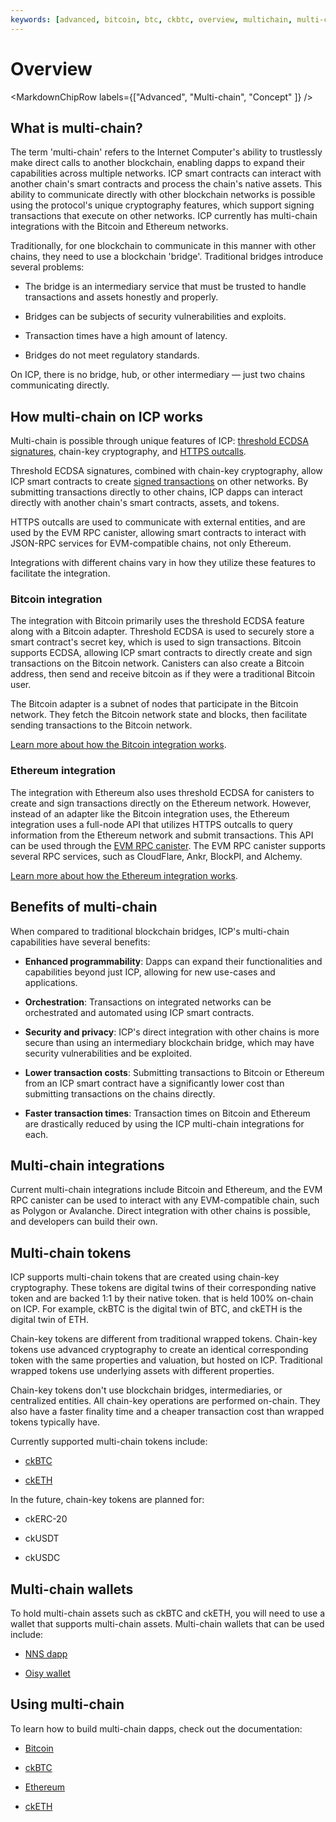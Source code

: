 ```yaml
---
keywords: [advanced, bitcoin, btc, ckbtc, overview, multichain, multi-chain, ethereum, evm, eth, cketh]
---
```



# Overview

<MarkdownChipRow labels={["Advanced", "Multi-chain", "Concept" ]} />

## What is multi-chain?

The term 'multi-chain' refers to the Internet Computer's ability to trustlessly make direct calls to another blockchain, enabling dapps to expand their capabilities across multiple networks. ICP smart contracts can interact with another chain's smart contracts and process the chain's native assets. This ability to communicate directly with other blockchain networks is possible using the protocol's unique cryptography features, which support signing transactions that execute on other networks. ICP currently has multi-chain integrations with the Bitcoin and Ethereum networks.

Traditionally, for one blockchain to communicate in this manner with other chains, they need to use a blockchain 'bridge'. Traditional bridges introduce several problems:

- The bridge is an intermediary service that must be trusted to handle transactions and assets honestly and properly.

- Bridges can be subjects of security vulnerabilities and exploits.

- Transaction times have a high amount of latency.

- Bridges do not meet regulatory standards.

On ICP, there is no bridge, hub, or other intermediary — just two chains communicating directly.

## How multi-chain on ICP works

Multi-chain is possible through unique features of ICP: [threshold ECDSA signatures](/docs/current/references/t-ecdsa-how-it-works), chain-key cryptography, and [HTTPS outcalls](/docs/current/references/https-outcalls-how-it-works).

Threshold ECDSA signatures, combined with chain-key cryptography, allow ICP smart contracts to create [signed transactions](/docs/current/developer-docs/smart-contracts/encryption/signing-transactions) on other networks. By submitting transactions directly to other chains, ICP dapps can interact directly with another chain's smart contracts, assets, and tokens.

HTTPS outcalls are used to communicate with external entities, and are used by the EVM RPC canister, allowing smart contracts to interact with JSON-RPC services for EVM-compatible chains, not only Ethereum.

Integrations with different chains vary in how they utilize these features to facilitate the integration.

### Bitcoin integration

The integration with Bitcoin primarily uses the threshold ECDSA feature along with a Bitcoin adapter. Threshold ECDSA is used to securely store a smart contract's secret key, which is used to sign transactions. Bitcoin supports ECDSA, allowing ICP smart contracts to directly create and sign transactions on the Bitcoin network. Canisters can also create a Bitcoin address, then send and receive bitcoin as if they were a traditional Bitcoin user.

The Bitcoin adapter is a subnet of nodes that participate in the Bitcoin network. They fetch the Bitcoin network state and blocks, then facilitate sending transactions to the Bitcoin network.

[Learn more about how the Bitcoin integration works](/docs/current/developer-docs/multi-chain/bitcoin/overview).

### Ethereum integration

The integration with Ethereum also uses threshold ECDSA for canisters to create and sign transactions directly on the Ethereum network. However, instead of an adapter like the Bitcoin integration uses, the Ethereum integration uses a full-node API that utilizes HTTPS outcalls to query information from the Ethereum network and submit transactions. This API can be used through the [EVM RPC canister](/docs/current/developer-docs/multi-chain/ethereum/evm-rpc). The EVM RPC canister supports several RPC services, such as CloudFlare, Ankr, BlockPI, and Alchemy.

[Learn more about how the Ethereum integration works](/docs/current/developer-docs/multi-chain/ethereum/overview).

## Benefits of multi-chain

When compared to traditional blockchain bridges, ICP's multi-chain capabilities have several benefits:

- **Enhanced programmability**: Dapps can expand their functionalities and capabilities beyond just ICP, allowing for new use-cases and applications.

- **Orchestration**: Transactions on integrated networks can be orchestrated and automated using ICP smart contracts.

- **Security and privacy**: ICP's direct integration with other chains is more secure than using an intermediary blockchain bridge, which may have security vulnerabilities and be exploited.

- **Lower transaction costs**: Submitting transactions to Bitcoin or Ethereum from an ICP smart contract have a significantly lower cost than submitting transactions on the chains directly.

- **Faster transaction times**: Transaction times on Bitcoin and Ethereum are drastically reduced by using the ICP multi-chain integrations for each.

## Multi-chain integrations

Current multi-chain integrations include Bitcoin and Ethereum, and the EVM RPC canister can be used to interact with any EVM-compatible chain, such as Polygon or Avalanche.  Direct integration with other chains is possible, and developers can build their own.

## Multi-chain tokens

ICP supports multi-chain tokens that are created using chain-key cryptography. These tokens are digital twins of their corresponding native token and are backed 1:1 by their native token. that is held 100% on-chain on ICP. For example, ckBTC is the digital twin of BTC, and ckETH is the digital twin of ETH.

Chain-key tokens are different from traditional wrapped tokens. Chain-key tokens use advanced cryptography to create an identical corresponding token with the same properties and valuation, but hosted on ICP. Traditional wrapped tokens use underlying assets with different properties.

Chain-key tokens don't use blockchain bridges, intermediaries, or centralized entities. All chain-key operations are performed on-chain. They also have a faster finality time and a cheaper transaction cost than wrapped tokens typically have.

Currently supported multi-chain tokens include:

- [ckBTC](/docs/current/developer-docs/multi-chain/bitcoin/ckbtc)

- [ckETH](/docs/current/developer-docs/multi-chain/ethereum/cketh)

In the future, chain-key tokens are planned for:

- ckERC-20

- ckUSDT

- ckUSDC

## Multi-chain wallets

To hold multi-chain assets such as ckBTC and ckETH, you will need to use a wallet that supports multi-chain assets. Multi-chain wallets that can be used include:

- [NNS dapp](/docs/current/developer-docs/daos/nns/nns-app-quickstart#add-an-account)

- [Oisy wallet](https://oisy.com/)

## Using multi-chain

To learn how to build multi-chain dapps, check out the documentation:

- [Bitcoin]((/docs/current/developer-docs/multi-chain/bitcoin/overview))

- [ckBTC](/docs/current/developer-docs/multi-chain/bitcoin/ckbtc)

- [Ethereum](/docs/current/developer-docs/multi-chain/ethereum/overview)

- [ckETH](/docs/current/developer-docs/multi-chain/ethereum/cketh)

